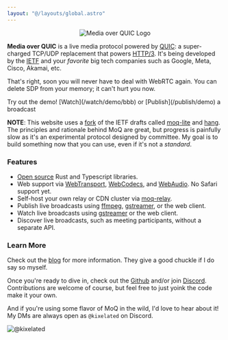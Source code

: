 ```yaml
---
layout: "@/layouts/global.astro"
---
```


<center>
	<img src="/home/logo.svg" className="h-32" alt="Media over QUIC Logo" />
</center>

**Media over QUIC** is a live media protocol powered by [QUIC](https://quicwg.org/):
a super-charged TCP/UDP replacement that powers [HTTP/3](https://en.wikipedia.org/wiki/HTTP/3).
It's being developed by the [IETF](https://www.ietf.org/) and your _favorite_ big tech companies such as Google, Meta, Cisco, Akamai, etc.

That's right, soon you will never have to deal with WebRTC again.
You can delete SDP from your memory; it can't hurt you now.

<p class="tagline">Try out the demo! [Watch](/watch/demo/bbb) or [Publish](/publish/demo) a broadcast</p>

**NOTE**: This website uses a [fork](/blog/transfork) of the IETF drafts called [moq-lite](https://github.com/kixelated/moq/tree/main/rs/moq) and [hang](https://github.com/kixelated/moq/tree/main/rs/hang).
The principles and rationale behind MoQ are great, but progress is painfully slow as it's an experimental protocol designed by committee.
My goal is to build something now that you can use, even if it's not a *standard*.


### Features

-   [Open source](/source) Rust and Typescript libraries.
-   Web support via [WebTransport](https://developer.mozilla.org/en-US/docs/Web/API/WebTransport), [WebCodecs](https://developer.mozilla.org/en-US/docs/Web/API/WebCodecs_API), and [WebAudio](https://developer.mozilla.org/en-US/docs/Web/API/WebAudio_API). No Safari support yet.
-   Self-host your own relay or CDN cluster via [moq-relay](https://github.com/kixelated/moq/tree/main/rs/moq-relay).
-   Publish live broadcasts using [ffmpeg](https://github.com/kixelated/moq/tree/main/rs/hang-cli), [gstreamer](https://github.com/kixelated/moq/tree/main/rs/hang-gst), or the web client.
-   Watch live broadcasts using [gstreamer](https://github.com/kixelated/moq/tree/main/rs/hang-gst) or the web client.
-   Discover live broadcasts, such as meeting participants, without a separate API.

### Learn More
Check out the [blog](/blog) for more information.
They give a good chuckle if I do say so myself.

Once you're ready to dive in, check out the [Github](https://github.com/kixelated/moq) and/or join [Discord](https://discord.gg/FCYF3p99mr).
Contributions are welcome of course, but feel free to just yoink the code make it your own.

And if you're using some flavor of MoQ in the wild, I'd love to hear about it!
My DMs are always open as `@kixelated` on Discord.

![@kixelated](/blog/avatar.png)